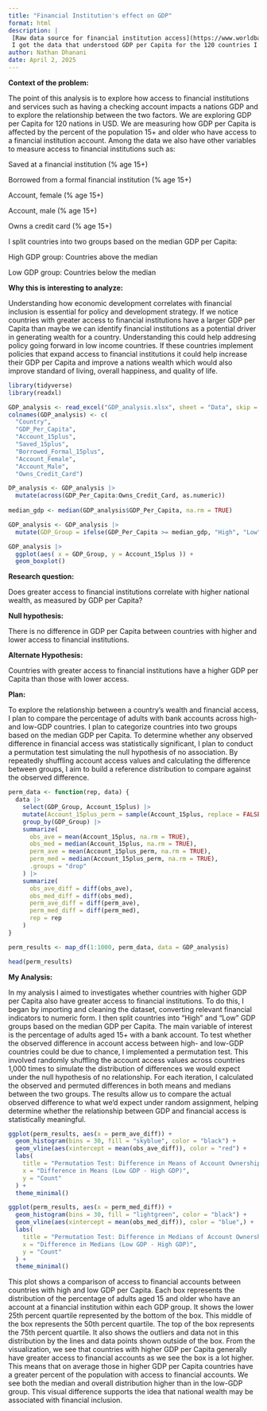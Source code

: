 ```yaml
---
title: "Financial Institution's effect on GDP"
format: html
description: |
 [Raw data source for financial institution access](https://www.worldbank.org/en/publication/globalfindex/Data) [Raw data source for GDP per Capita](https://www.worldometers.info/gdp/gdp-per-capita/)
 I got the data that understood GDP per Capita for the 120 countries I analyzed from worldometer and combined it with the financial data I obtained from the world bank. I cleaned up the data getting rid of countries for which we had incomplete data, as well as narrowing down the many variables the orgignal data had to just 5 variables being the ones listed below.
author: Nathan Dhanani
date: April 2, 2025
---
```


**Context of the problem:**

The point of this analysis is to explore how access to financial institutions and services such as having a checking account impacts a nations GDP and to explore the relationship between the two factors. We are exploring GDP per Capita for 120 nations in USD. We are measuring how GDP per Capita is affected by the percent of the population 15+ and older who have access to a financial institution account. Among the data we also have other variables to measure access to financial institutions such as:

Saved at a financial institution (% age 15+)

Borrowed from a formal financial institution (% age 15+)

Account, female (% age 15+)

Account, male (% age 15+)

Owns a credit card (% age 15+)

I split countries into two groups based on the median GDP per Capita:

High GDP group: Countries above the median

Low GDP group: Countries below the median

**Why this is interesting to analyze:**

Understanding how economic development correlates with financial inclusion is essential for policy and development strategy. If we notice countries with greater access to financial institutions have a larger GDP per Capita than maybe we can identify financial institutions as a potential driver in generating wealth for a country. Understanding this could help addresing policy going forward in low income countries. If these countries implement policies that expand access to financial institutions it could help increase their GDP per Capita and improve a nations wealth which would also improve standard of living, overall happiness, and quality of life.

```r

library(tidyverse)
library(readxl)

GDP_analysis <- read_excel("GDP_analysis.xlsx", sheet = "Data", skip = 1)
colnames(GDP_analysis) <- c(
  "Country", 
  "GDP_Per_Capita", 
  "Account_15plus", 
  "Saved_15plus", 
  "Borrowed_Formal_15plus", 
  "Account_Female", 
  "Account_Male", 
  "Owns_Credit_Card")

DP_analysis <- GDP_analysis |> 
  mutate(across(GDP_Per_Capita:Owns_Credit_Card, as.numeric))
  
median_gdp <- median(GDP_analysis$GDP_Per_Capita, na.rm = TRUE)

GDP_analysis <- GDP_analysis |>  
  mutate(GDP_Group = ifelse(GDP_Per_Capita >= median_gdp, "High", "Low"))

GDP_analysis |>
  ggplot(aes( x = GDP_Group, y = Account_15plus )) +
  geom_boxplot()
```


**Research question:**

Does greater access to financial institutions correlate with higher national wealth, as measured by GDP per Capita?

**Null hypothesis:**

There is no difference in GDP per Capita between countries with higher and lower access to financial institutions.

**Alternate Hypothesis:**

Countries with greater access to financial institutions have a higher GDP per Capita than those with lower access.

**Plan:**

To explore the relationship between a country’s wealth and financial access, I plan to compare the percentage of adults with bank accounts across high- and low-GDP countries. I plan to categorize countries into two groups based on the median GDP per Capita. To determine whether any observed difference in financial access was statistically significant, I plan to conduct a permutation test simulating the null hypothesis of no association. By repeatedly shuffling account access values and calculating the difference between groups, I aim to build a reference distribution to compare against the observed difference.

```r
perm_data <- function(rep, data) {
  data |>
    select(GDP_Group, Account_15plus) |>
    mutate(Account_15plus_perm = sample(Account_15plus, replace = FALSE)) %>%
    group_by(GDP_Group) |>
    summarize(
      obs_ave = mean(Account_15plus, na.rm = TRUE),
      obs_med = median(Account_15plus, na.rm = TRUE),
      perm_ave = mean(Account_15plus_perm, na.rm = TRUE),
      perm_med = median(Account_15plus_perm, na.rm = TRUE),
      .groups = "drop"
    ) |>
    summarize(
      obs_ave_diff = diff(obs_ave),
      obs_med_diff = diff(obs_med),
      perm_ave_diff = diff(perm_ave),
      perm_med_diff = diff(perm_med),
      rep = rep
    )
}

perm_results <- map_df(1:1000, perm_data, data = GDP_analysis)

head(perm_results)


```

**My Analysis:**

In my analysis I aimed to investigates whether countries with higher GDP per Capita also have greater access to financial institutions. To do this, I began by importing and cleaning the dataset, converting relevant financial indicators to numeric form. I then split countries into "High" and "Low" GDP groups based on the median GDP per Capita. The main variable of interest is the percentage of adults aged 15+ with a bank account. To test whether the observed difference in account access between high- and low-GDP countries could be due to chance, I implemented a permutation test. This involved randomly shuffling the account access values across countries 1,000 times to simulate the distribution of differences we would expect under the null hypothesis of no relationship. For each iteration, I calculated the observed and permuted differences in both means and medians between the two groups. The results allow us to compare the actual observed difference to what we’d expect under random assignment, helping determine whether the relationship between GDP and financial access is statistically meaningful.

```r
ggplot(perm_results, aes(x = perm_ave_diff)) +
  geom_histogram(bins = 30, fill = "skyblue", color = "black") +
  geom_vline(aes(xintercept = mean(obs_ave_diff)), color = "red") +
  labs(
    title = "Permutation Test: Difference in Means of Account Ownership (15+)",
    x = "Difference in Means (Low GDP - High GDP)",
    y = "Count"
  ) +
  theme_minimal()

```

```r
ggplot(perm_results, aes(x = perm_med_diff)) +
  geom_histogram(bins = 30, fill = "lightgreen", color = "black") +
  geom_vline(aes(xintercept = mean(obs_med_diff)), color = "blue",) +
  labs(
    title = "Permutation Test: Difference in Medians of Account Ownership (15+)",
    x = "Difference in Medians (Low GDP - High GDP)",
    y = "Count"
  ) +
  theme_minimal()
```



This plot shows a comparison of access to financial accounts between countries with high and low GDP per Capita. Each box represents the distribution of the percentage of adults aged 15 and older who have an account at a financial institution within each GDP group. It shows the lower 25th percent quartile represented by the bottom of the box. This middle of the box represents the 50th percent quartile. The top of the box represents the 75th percent quartile. It also shows the outliers and data not in this distribution by the lines and data points shown outside of the box. From the visualization, we see that countries with higher GDP per Capita generally have greater access to financial accounts as we see the box is a lot higher. This means that on average those in higher GDP per Capita countries have a greater percent of the population with access to financial accounts. We see both the median and overall distribution higher than in the low-GDP group. This visual difference supports the idea that national wealth may be associated with financial inclusion.



